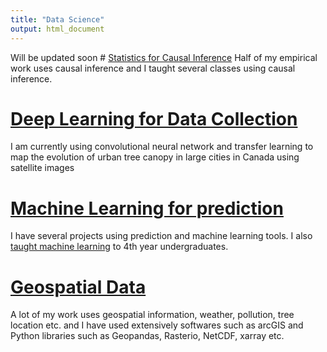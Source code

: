 ```yaml
---
title: "Data Science"
output: html_document
---
```


Will be updated soon
# [Statistics for Causal Inference](CausalInference.html)
Half of my empirical work uses causal inference and I taught several classes using causal inference.

# [Deep Learning for Data Collection](MachineLearning.html) 
I am currently using convolutional neural network and transfer learning to map the evolution of urban tree canopy in large cities in Canada using satellite images

# [Machine Learning for prediction](MachineLearning.html)
I have several projects using prediction and machine learning tools. I also [taught machine learning](teaching.html) to 4th year undergraduates.


# [Geospatial Data](geospatial.html) {#GS}
A lot of my work uses geospatial information, weather, pollution, tree location etc. and I have used extensively softwares such as arcGIS and Python libraries such as Geopandas, Rasterio, NetCDF, xarray etc.

